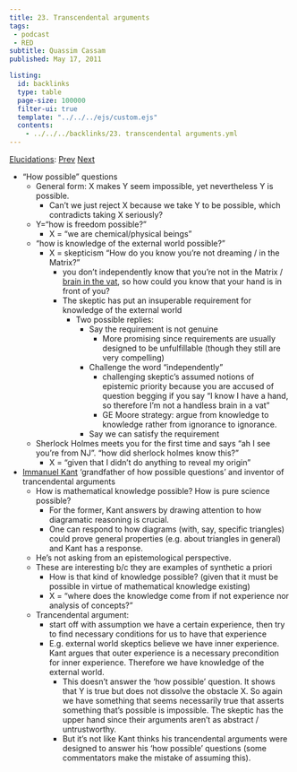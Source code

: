 ```yaml
---
title: 23. Transcendental arguments
tags: 
 - podcast
 - RED
subtitle: Quassim Cassam
published: May 17, 2011

listing:
  id: backlinks
  type: table
  page-size: 100000
  filter-ui: true
  template: "../../../ejs/custom.ejs"
  contents:
    - ../../../backlinks/23. transcendental arguments.yml
---
```


[Elucidations](/docs/phil/elucidations/Elucidations.html):  [Prev](/docs/phil/elucidations/22. Collective action.html) [Next](/docs/phil/elucidations/24. Perception of music.html)

- "How possible" questions
  - General form: X makes Y seem impossible, yet nevertheless Y is possible.
    - Can't we just reject X because we take Y to be possible, which contradicts 
      taking X seriously?
  - Y="how is freedom possible?"
    - X = "we are chemical/physical beings"
  - "how is knowledge of the external world possible?"
    - X = skepticism "How do you know you're not dreaming / in the Matrix?"
      - you don't independently know that you're not in the Matrix /
        [brain in the vat](/docs/phil/Epistemological skepticism.html), so how could you 
        know that your hand is in front of you?
      - The skeptic has put an insuperable requirement for knowledge of the 
        external world
        - Two possible replies:
          - Say the requirement is not genuine
            - More promising since requirements are usually designed to be 
              unfulfillable (though they still are very compelling)
          - Challenge the word "independently"
            - challenging skeptic's assumed notions of epistemic priority 
              because you are accused of question begging if you say "I know I 
              have a hand, so therefore I'm not a handless brain in a vat"
            - GE Moore strategy: argue from knowledge to knowledge rather from 
              ignorance to ignorance.
          - Say we can satisfy the requirement
  - Sherlock Holmes meets you for the first time and says "ah I see you're from 
    NJ". "how did sherlock holmes know this?"
    - X = "given that I didn't do anything to reveal my origin"
- [Immanuel Kant](/docs/phil/people/Immanuel Kant.html) 'grandfather of how possible questions' and inventor of trancendental arguments
  - How is mathematical knowledge possible? How is pure science possible?
    - For the former, Kant answers by drawing attention to how diagramatic 
      reasoning is crucial.
    - One can respond to how diagrams (with, say, specific triangles) could 
      prove general properties (e.g. about triangles in general) and Kant has a 
      response.
  - He's not asking from an epistemological perspective.
  - These are interesting b/c they are examples of synthetic a priori
    - How is that kind of knowledge possible? (given that it must be possible in 
      virtue of mathematical knowledge existing)
    - X = "where does the knowledge come from if not experience nor analysis of 
      concepts?"
  - Trancendental argument:
    - start off with assumption we have a certain experience, then try to find 
      necessary conditions for us to have that experience
    - E.g. external world skeptics believe we have inner experience. Kant argues 
      that outer experience is a necessary precondition for inner experience. 
      Therefore we have knowledge of the external world.
      - This doesn't answer the 'how possible' question. It shows that Y is true 
        but does not dissolve the obstacle X. So again we have something that 
        seems necessarily true that asserts something that's possible is 
        impossible. The skeptic has the upper hand since their arguments aren't 
        as abstract / untrustworthy.
      - But it's not like Kant thinks his trancendental arguments were designed 
        to answer his 'how possible' questions (some commentators make the 
        mistake of assuming this).
